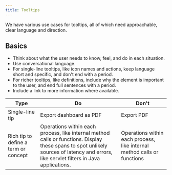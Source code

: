 ```yaml
---
title: Tooltips
---
```


We have various use cases for tooltips, all of which need approachable, clear language and direction.

## Basics

-   Think about what the user needs to know, feel, and do in each situation.
-   Use conversational language.
-   For single-line tooltips, like icon names and actions, keep language short and specific, and don't end with a period.
-   For richer tooltips, like definitions, include why the element is important to the user, and end full sentences with a period.
-   Include a link to more information where available.

| Type                                 | Do                                                                                                                                                                                      | Don't                                                                   |
| ------------------------------------ | --------------------------------------------------------------------------------------------------------------------------------------------------------------------------------------- | ----------------------------------------------------------------------- |
| Single-line tip                      | Export dashboard as PDF                                                                                                                                                                 | Export PDF                                                              |
| Rich tip to define a term or concept | Operations within each process, like internal method calls or functions. Display these spans to spot unlikely sources of latency and errors, like servlet filters in Java applications. | Operations within each process, like internal method calls or functions |
